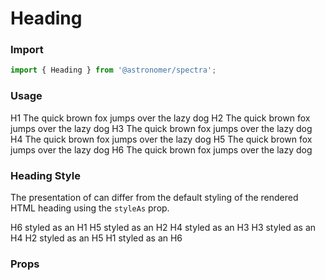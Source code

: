 

<Meta title="Components|Heading" component={Heading} />

# Heading

### Import
```js
import { Heading } from '@astronomer/spectra';
```

### Usage

<Preview>
  <Story name="h1">
    <Heading as="h1">H1 The quick brown fox jumps over the lazy dog</Heading>
  </Story>
</Preview>

<Preview>
  <Story name="h2">
    <Heading as="h2">H2 The quick brown fox jumps over the lazy dog</Heading>
  </Story>
</Preview>

<Preview>
  <Story name="h3">
    <Heading as="h3">H3 The quick brown fox jumps over the lazy dog</Heading>
  </Story>
</Preview>

<Preview>
  <Story name="h4">
    <Heading as="h4">H4 The quick brown fox jumps over the lazy dog</Heading>
  </Story>
</Preview>

<Preview>
  <Story name="h5">
    <Heading as="h5">H5 The quick brown fox jumps over the lazy dog</Heading>
  </Story>
</Preview>

<Preview>
  <Story name="h6">
    <Heading as="h6">H6 The quick brown fox jumps over the lazy dog</Heading>
  </Story>
</Preview>

### Heading Style
The presentation of can differ from the default styling of the rendered HTML heading using the `styleAs` prop.
<Preview>
  <div>
    <Heading as="h6" styleAs="h1">H6 styled as an H1</Heading>
    <Heading as="h5" styleAs="h2">H5 styled as an H2</Heading>
    <Heading as="h4" styleAs="h3">H4 styled as an H3</Heading>
    <Heading as="h3" styleAs="h4">H3 styled as an H4</Heading>
    <Heading as="h2" styleAs="h5">H2 styled as an H5</Heading>
    <Heading as="h1" styleAs="h6">H1 styled as an H6</Heading>
  </div>
</Preview>

### Props
<Props of={Heading} />
